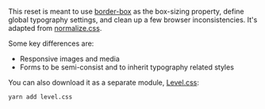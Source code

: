 
This reset is meant to use [border-box](https://css-tricks.com/inheriting-box-sizing-probably-slightly-better-best-practice/) as the box-sizing property, define global typography settings, and clean up a few browser inconsistencies. It's adapted from [normalize.css](https://github.com/necolas/normalize.css/).

Some key differences are:

- Responsive images and media
- Forms to be semi-consist and to inherit typography related styles

You can also download it as a separate module, [Level.css](https://charliewilco.github.io/level.css/): 

```
yarn add level.css
```

<Snippet component={ResetKitchenSink} snippet={snippet} />